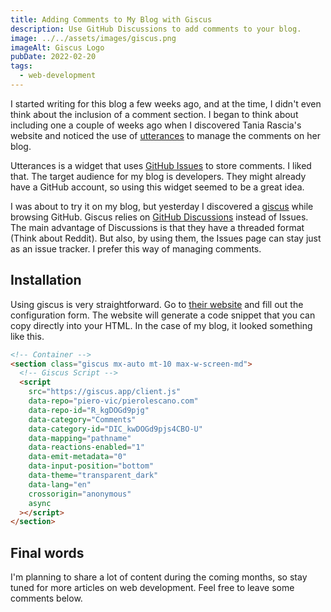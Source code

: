 ```yaml
---
title: Adding Comments to My Blog with Giscus
description: Use GitHub Discussions to add comments to your blog.
image: ../../assets/images/giscus.png
imageAlt: Giscus Logo
pubDate: 2022-02-20
tags:
  - web-development
---
```


I started writing for this blog a few weeks ago, and at the time, I didn't even think about the inclusion of a comment
section. I began to think about including one a couple of weeks ago when I discovered Tania Rascia's website and noticed
the use of [utterances](https://github.com/utterance/utterances) to manage the comments on her blog.

Utterances is a widget that uses
[GitHub Issues](https://docs.github.com/en/issues/tracking-your-work-with-issues/about-issues) to store comments. I
liked that. The target audience for my blog is developers. They might already have a GitHub account, so using this
widget seemed to be a great idea.

I was about to try it on my blog, but yesterday I discovered a [giscus](https://github.com/giscus/giscus) while browsing
GitHub. Giscus relies on [GitHub Discussions](https://docs.github.com/en/discussions) instead of Issues. The main
advantage of Discussions is that they have a threaded format (Think about Reddit). But also, by using them, the Issues
page can stay just as an issue tracker. I prefer this way of managing comments.

## Installation

Using giscus is very straightforward. Go to [their website](https://giscus.app) and fill out the configuration form. The
website will generate a code snippet that you can copy directly into your HTML. In the case of my blog, it looked
something like this.

```html
<!-- Container -->
<section class="giscus mx-auto mt-10 max-w-screen-md">
  <!-- Giscus Script -->
  <script
    src="https://giscus.app/client.js"
    data-repo="piero-vic/pierolescano.com"
    data-repo-id="R_kgDOGd9pjg"
    data-category="Comments"
    data-category-id="DIC_kwDOGd9pjs4CBO-U"
    data-mapping="pathname"
    data-reactions-enabled="1"
    data-emit-metadata="0"
    data-input-position="bottom"
    data-theme="transparent_dark"
    data-lang="en"
    crossorigin="anonymous"
    async
  ></script>
</section>
```

## Final words

I'm planning to share a lot of content during the coming months, so stay tuned for more articles on web development.
Feel free to leave some comments below.
